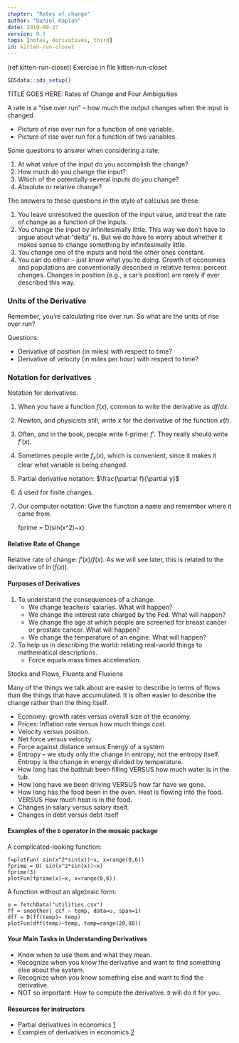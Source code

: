 ```yaml
---
chapter: "Rates of change"
author: "Daniel Kaplan"
date: 2019-09-27 
version: 0.1
tags: [notes, derivatives, third]
id: kitten-run-closet 
---
```


(ref:kitten-run-closet) Exercise in file kitten-run-closet

```r
SDSdata::sds_setup()
```

TITLE GOES HERE: Rates of Change and Four Ambiguities

A rate is a "rise over run" -- how much the output changes when the input is changed.

-   Picture of rise over run for a function of one variable.
-   Picture of rise over run for a function of two variables.

Some questions to answer when considering a rate:

1.  At what value of the input do you accomplish the change?
2.  How much do you change the input?
3.  Which of the potentially several inputs do you change?
4.  Absolute or relative change?

The answers to these questions in the style of calculus are these:

1.  You leave unresolved the question of the input value, and treat the rate of change as a function of the inputs.
2.  You change the input by infinitesimally little. This way we don't have to argue about what "delta" is. But we do have to worry about whether it makes sense to change something by infinitesimally little.
3.  You change one of the inputs and hold the other ones constant.
4.  You can do either -- just know what you're doing. Growth of economies and populations are conventionally described in relative terms: percent changes. Changes in position (e.g., a car's position) are rarely if ever described this way.

### Units of the Derivative

Remember, you're calculating rise over run. So what are the units of rise over run? 

Questions:

-   Derivative of position (in miles) with respect to time?
-   Derivative of velocity (in miles per hour) with respect to time?

### Notation for derivatives

Notation for derivatives.

1.  When you have a function $f(x)$, common to write the derivative as $df/dx$.
2.  Newton, and physicists still, write $\dot{x}$ for the derivative of the function $x(t)$.
3.  Often, and in the book, people write f-prime: $f'$. They really should write $f'(x)$.
4.  Sometimes people write $f_x(x)$, which is convenient, since it makes it clear what variable is being changed.
5.  Partial derivative notation: $\frac{\partial f}{\partial y}$
6.  $\Delta$ used for finite changes.
7.  Our computer notation: Give the function a name and remember where it came from.

    fprime = D(sin(x^2)~x)

#### Relative Rate of Change

Relative rate of change: $f'(x) / f(x)$. As we will see later, this is related to the derivative of $\ln( f(x))$.

#### Purposes of Derivatives

1.  To understand the consequences of a change.
    -   We change teachers' salaries. What will happen?
    -   We change the interest rate charged by the Fed. What will happen?
    -   We change the age at which people are screened for breast cancer or prostate cancer. What will happen?
    -   We change the temperature of an engine. What will happen?
2.  To help us in describing the world: relating real-world things to mathematical descriptions.
    -   Force equals mass times acceleration.
    
Stocks and Flows, Fluents and Fluxions

Many of the things we talk about are easier to describe in terms of
flows than the things that have accumulated. It is often easier to
describe the change rather than the thing itself.

- Economy: growth rates versus overall size of the economy.
- Prices: Inflation rate versus how much things cost.
- Velocity versus position.
- Net force versus velocity.
- Force against distance versus Energy of a system
- Entropy -- we study only the change in entropy, not the entropy itself. Entropy is the change in energy divided by temperature.
- How long has the bathtub been filling VERSUS how much water is in the tub.
- How long have we been driving VERSUS how far have we gone.
- How long has the food been in the oven. Heat is flowing into the food. VERSUS How much heat is in the food.
- Changes in salary versus salary itself.
- Changes in debt versus debt itself

#### Examples of the `D` operator in the mosaic package

A complicated-looking function:

    f=plotFun( sin(x^2*sin(x))~x, x=range(0,6))
    fprime = D( sin(x^2*sin(x))~x)
    fprime(3)
    plotFun(fprime(x)~x, x=range(0,6))

A function without an algebraic form:

    u = fetchData("utilities.csv")
    ff = smoother( ccf ~ temp, data=u, span=1)
    dff = D(ff(temp)~ temp)
    plotFun(dff(temp)~temp, temp=range(20,80))

#### Your Main Tasks in Understanding Derivatives

- Know when to use them and what they mean.
- Recognize when you know the derivative and want to find something else about the system.
- Recognize when you know something else and want to find the derivative.
- NOT so important: How to compute the derivative. `D` will do it for you.

#### Resources for instructors

- Partial derivatives in economics [1](http://www.slideshare.net/leingang/lesson-21-partial-derivatives-in-economics)
- Examples of derivatives in economics [2](http://www.colorado.edu/economics/morey/4808/deriv-applic.pdf)
    
